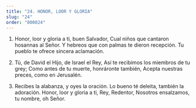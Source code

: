 ```yaml
---
title: "24. HONOR, LOOR Y GLORIA"
slug: "24"
order: "000024"
---
```

1. Honor, loor y gloria a ti, buen Salvador, Cual niños que cantaron hosannas al Señor.
Y hebreos que con palmas te dieron recepción. Tu pueblo te ofrece sincera aclamación.

2.	Tú, de David el Hijo, de Israel el Rey,
Así te recibimos los miembros de tu grey; Como antes de tu muerte, honráronte también, Acepta nuestras preces, como en Jerusalén.

3.	Recibes la alabanza, y oyes la oración.
Lo bueno té deleita, también la adoración. Honor, loor y gloria a ti, Rey, Redentor, Nosotros ensalzamos, tu nombre, oh Señor.


